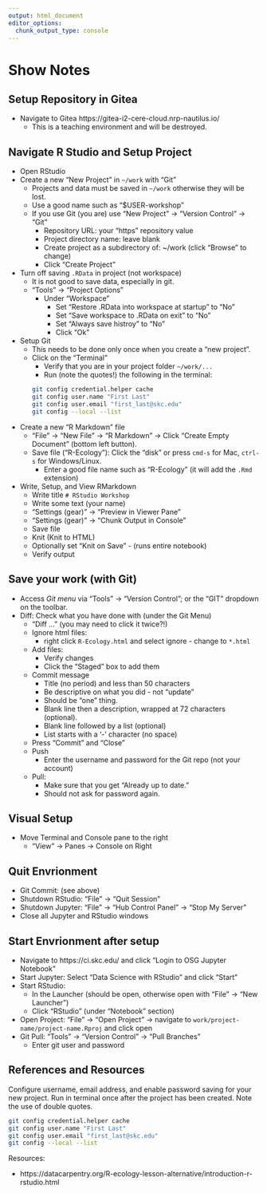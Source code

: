 ```yaml
---
output: html_document
editor_options:
  chunk_output_type: console
---
```

# Show Notes

## Setup Repository in Gitea

* Navigate to Gitea https://gitea-i2-cere-cloud.nrp-nautilus.io/
  * This is a teaching environment and will be destroyed.
  
## Navigate R Studio and Setup Project

  * Open RStudio
  * Create a new "New Project" in `~/work` with "Git"
    * Projects and data must be saved in `~/work` otherwise they will be lost.  
    * Use a good name such as "$USER-workshop"
    * If you use Git (you are) use "New Project" -> "Version Control" -> "Git"
      * Repository URL: your "https" repository value
      * Project directory name: leave blank
      * Create project as a subdirectory of: ~/work (click "Browse" to change)
      * Click "Create Project"
  * Turn off saving `.RData` in project (not workspace)
    * It is not good to save data, especially in git.
    * "Tools" -> "Project Options" 
      * Under "Workspace" 
        * Set "Restore .RData into workspace at startup" to "No"
        * Set "Save workspace to .RData on exit" to "No"
        * Set "Always save histroy" to "No"
        * Click "Ok"
  * Setup Git
    * This needs to be done only once when you create a "new project".
    * Click on the "Terminal"
      * Verify that you are in your project folder `~/work/...`
      * Run (note the quotes!) the following in the terminal:
```bash
git config credential.helper cache
git config user.name "First Last"
git config user.email "first_last@skc.edu"
git config --local --list
```
  * Create a new "R Markdown" file
    * "File" -> "New File" -> "R Markdown" -> Click "Create Empty Document" (bottom left button).
    * Save file ("R-Ecology"): Click the "disk" or press `cmd-s` for Mac, `ctrl-s` for Windows/Linux.
      * Enter a good file name such as "R-Ecology" (it will add the `.Rmd` extension)
  * Write, Setup, and View RMarkdown
    * Write title `# RStudio Workshop` 
    * Write some text (your name)
    * "Settings (gear)" -> "Preview in Viewer Pane"
    * "Settings (gear)" -> "Chunk Output in Console"
    * Save file
    * Knit (Knit to HTML)
    * Optionally set "Knit on Save" - (runs entire notebook)
    * Verify output

## Save your work (with Git)

  * Access *Git menu* via "Tools" -> "Version Control"; or the "GIT" dropdown on the toolbar.
  * Diff: Check what you have done with (under the Git Menu)
    * "Diff ..." (you may need to click it twice?!)
    * Ignore html files:
      * right click `R-Ecology.html` and select ignore - change to `*.html`
    * Add files:
      * Verify changes
      * Click the "Staged" box to add them
    * Commit message
      * Title (no period) and less than 50 characters
      * Be descriptive on what you did - not "update"
      * Should be "one" thing.
      * Blank line then a description, wrapped at 72 characters (optional).
      * Blank line followed by a list (optional)
      * List starts with a '-' character (no space)
    * Press "Commit" and "Close"
    * Push
      * Enter the username and password for the Git repo (not your account)
    * Pull:
      * Make sure that you get "Already up to date."
      * Should not ask for password again.

## Visual Setup

  * Move Terminal and Console pane to the right
    * "View" -> Panes -> Console on Right

## Quit Envrionment

  * Git Commit: (see above)
  * Shutdown RStudio: "File" -> "Quit Session"
  * Shutdown Jupyter: "File" -> "Hub Control Panel" -> "Stop My Server"
  * Close all Jupyter and RStudio windows

## Start Envrionment after setup

  * Navigate to https://ci.skc.edu/ and click "Login to OSG Jupyter Notebook"
  * Start Jupyter: Select "Data Science with RStudio" and click "Start"
  * Start RStudio: 
    * In the Launcher (should be open, otherwise open with "File" -> "New Launcher") 
    * Click "RStudio" (under "Notebook" section)
  * Open Project: "File" -> "Open Project" -> navigate to `work/project-name/project-name.Rproj` and click open
  * Git Pull: "Tools" -> "Version Control" -> "Pull Branches"
    * Enter git user and password

## References and Resources

Configure username, email address, and enable password saving for your new project. Run in terminal once after the project has been created. Note the use of double quotes.

```bash
git config credential.helper cache
git config user.name "First Last"
git config user.email "first_last@skc.edu"
git config --local --list
```
    
Resources:

  * https://datacarpentry.org/R-ecology-lesson-alternative/introduction-r-rstudio.html
